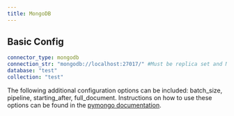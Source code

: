```yaml
---
title: MongoDB
---
```


## Basic Config

```yaml
connector_type: mongodb
connection_str: "mongodb://localhost:27017/" #Must be replica set and MongoVersion is higher than Mongo5.1
database: "test"
collection: "test"
```
The following additional configuration options can be included: batch_size, pipeline, starting_after, full_document. Instructions on how to use these options can be found in the [pymongo documentation](https://pymongo.readthedocs.io/en/stable/api/pymongo/collection.html#pymongo.collection.Collection.watch).